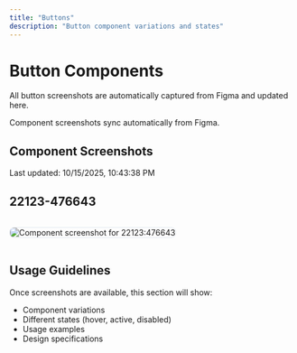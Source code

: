 ```yaml
---
title: "Buttons"
description: "Button component variations and states"
---
```


# Button Components

All button screenshots are automatically captured from Figma and updated here.

<Note>
  Component screenshots sync automatically from Figma.
</Note>

## Component Screenshots

<Note>
  Last updated: 10/15/2025, 10:43:38 PM
</Note>


## 22123-476643

<img
  src="/images/figma-22123-476643.png"
  alt="Component screenshot for 22123:476643"
  style="border: 1px solid #e2e8f0; border-radius: 8px; margin: 16px 0;"
/>


## Usage Guidelines

Once screenshots are available, this section will show:
- Component variations
- Different states (hover, active, disabled)
- Usage examples
- Design specifications